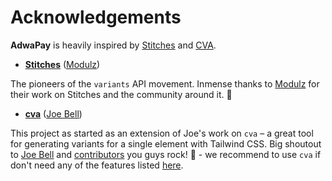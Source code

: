 # Acknowledgements

**AdwaPay** is heavily inspired by [Stitches](https://stitches.dev) and [CVA](https://github.com/joe-bell/cva).

- [**Stitches**](https://stitches.dev/) ([Modulz](https://modulz.app))  

The pioneers of the `variants` API movement. Inmense thanks to [Modulz](https://modulz.app) for their work on Stitches and the community around it. 🙏

- [**cva**](https://github.com/joe-bell/cva) ([Joe Bell](https://github.com/joe-bell)) 
  
This project as started as an extension of Joe's work on `cva` – a great tool for generating 
variants for a single element with Tailwind CSS. Big shoutout to [Joe Bell](https://github.com/joe-bell) 
and [contributors](https://github.com/joe-bell/cva/graphs/contributors) you guys rock! 🤘 - 
we recommend to use `cva` if don't need any of the features listed [here](https://www.tailwind-variants.org/docs/comparison).
